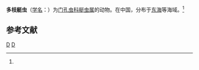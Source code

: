 {{Speciesbox
| taxon = Phorticium polycladum
| binomial_authority = (Tan et Tchang, 1976)<ref name='id9160'>{{cite web| url =http://www.bioinfo.cn/db05/BjdwSpecies.php?action=view&id=9160| title =多枝艇虫| work =《中国动物物种编目数据库》| publisher =中国科学院微生物研究所| author =中国科学院动物研究所| accessdate =2009-04-16| deadurl =yes| archiveurl =https://web.archive.org/web/20160305071551/http://www.bioinfo.cn/db05/BjdwSpecies.php?action=view&id=9160| archivedate =2016-03-05}}</ref>
}}

'''多枝艇虫'''（[[学名|学名]]：{{lang|la|''Phorticium polycladum''}}）为[[门孔虫科|门孔虫科]][[艇虫属|艇虫属]]的动物。在中国，分布于[[东海|东海]]等海域。<ref name='id9160'/>

== 参考文献 ==
{{reflist}}

{{放射虫小作品}}

{{Taxonbar}}
[[Category:1976年描述的动物|D]]
[[Category:艇虫属|D]]
